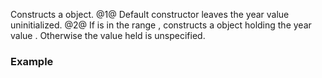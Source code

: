 {{cpp/chrono/year/title|1=year}}
{{cpp/chrono/year/navbar}}
{{dcl begin}}
{{dcl|num=1|since=c++20|1=
year() = default;
}}
{{dcl|num=2|since=c++20|
constexpr explicit year( int y ) noexcept;
}}
{{dcl end}}

Constructs a {{tt|year}} object.
@1@ Default constructor leaves the year value uninitialized.
@2@ If {{c|y}} is in the range {{closed range|-32767|32767}}, constructs a {{tt|year}} object holding the year value {{c|y}}. Otherwise the value held is unspecified.

===Example===
{{example
|code=
#include &lt;chrono&gt;
#include &lt;iostream&gt;

int main()
{
    using namespace std::chrono;

    constexpr int leap_years = []
    {
        int count{};
        for (int i{year::min()}; i &lt;= int{year::max()}; ++i)
            if (year{i}.is_leap()) // uses constructor (2)
                ++count;
        return count;
    } ();

    static_assert(15891 == leap_years);

    std::cout &lt;&lt; "There are " &lt;&lt; leap_years &lt;&lt; " leap years in the range ["
              &lt;&lt; int(year::min()) &lt;&lt; ", " &lt;&lt; int(year::max()) &lt;&lt; "].\n";
}
|output=There are 15891 leap years in the range [-32767, 32767].
}}

{{langlinks|es|ja|ru|zh}}